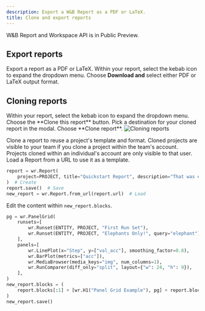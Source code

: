 ```yaml
---
description: Export a W&B Report as a PDF or LaTeX.
title: Clone and export reports
---
```


<Note>
W&B Report and Workspace API is in Public Preview.
</Note>

## Export reports

Export a report as a PDF or LaTeX. Within your report, select the kebab icon to expand the dropdown menu. Choose **Download and** select either PDF or LaTeX output format.

## Cloning reports

<Tabs>
<Tab title="W&B App">
Within your report, select the kebab icon to expand the dropdown menu. Choose the **Clone this report** button. Pick a destination for your cloned report in the modal. Choose **Clone report**.

<Frame>
    <img src="/images/reports/clone_reports.gif" alt="Cloning reports"  />
</Frame>

Clone a report to reuse a project's template and format. Cloned projects are visible to your team if you clone a project within the team's account. Projects cloned within an individual's account are only visible to that user.
</Tab>
<Tab title="Report and Workspace API">
Load a Report from a URL to use it as a template.

```python
report = wr.Report(
    project=PROJECT, title="Quickstart Report", description="That was easy!"
)  # Create
report.save()  # Save
new_report = wr.Report.from_url(report.url)  # Load
```

Edit the content within `new_report.blocks`.

```python
pg = wr.PanelGrid(
    runsets=[
        wr.Runset(ENTITY, PROJECT, "First Run Set"),
        wr.Runset(ENTITY, PROJECT, "Elephants Only!", query="elephant"),
    ],
    panels=[
        wr.LinePlot(x="Step", y=["val_acc"], smoothing_factor=0.8),
        wr.BarPlot(metrics=["acc"]),
        wr.MediaBrowser(media_keys="img", num_columns=1),
        wr.RunComparer(diff_only="split", layout={"w": 24, "h": 9}),
    ],
)
new_report.blocks = (
    report.blocks[:1] + [wr.H1("Panel Grid Example"), pg] + report.blocks[1:]
)
new_report.save()
```
</Tab>
</Tabs>

